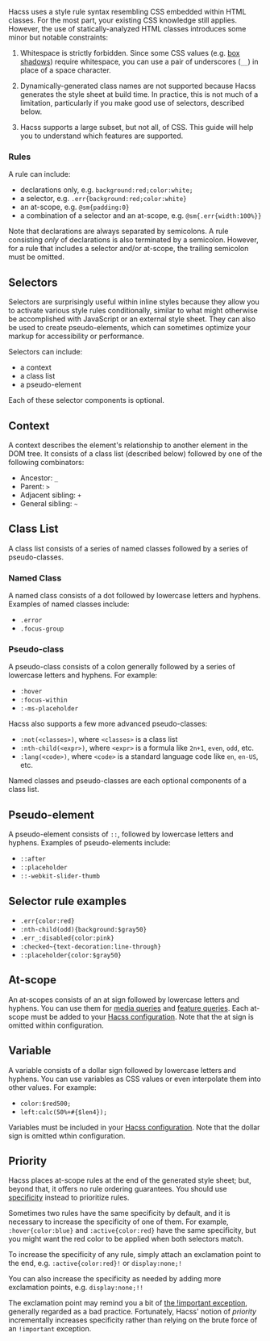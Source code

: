 
<Article
  title="Syntax"
  subtitle="How to use Hacss within your code">

Hacss uses a style rule syntax resembling CSS embedded within HTML classes. For
the most part, your existing CSS knowledge still applies. However, the use of
statically-analyzed HTML classes introduces some minor but notable constraints:

1. Whitespace is strictly forbidden. Since some CSS values (e.g.
   [box shadows](https://developer.mozilla.org/en-US/docs/Web/CSS/box-shadow))
   require whitespace, you can use a pair of underscores (`__`) in place of a
   space character.

2. Dynamically-generated class names are not supported because Hacss generates
   the style sheet at build time. In practice, this is not much of a limitation,
   particularly if you make good use of selectors, described below.

3. Hacss supports a large subset, but not all, of CSS. This guide will help you
   to understand which features are supported.

### Rules

A rule can include:
* declarations only, e.g. `background:red;color:white;`
* a selector, e.g. `.err{background:red;color:white}`
* an at-scope, e.g. `@sm{padding:0}`
* a combination of a selector and an at-scope, e.g. `@sm{.err{width:100%}}`

Note that declarations are always separated by semicolons. A rule consisting
_only_ of declarations is also terminated by a semicolon. However, for a rule
that includes a selector and/or at-scope, the trailing semicolon must be
omitted.

# Selectors

Selectors are surprisingly useful within inline styles because they allow you to
activate various style rules conditionally, similar to what might otherwise be
accomplished with JavaScript or an external style sheet. They can also be used
to create pseudo-elements, which can sometimes optimize your markup for
accessibility or performance.

Selectors can include:
* a context
* a class list
* a pseudo-element

Each of these selector components is optional.

## Context

A context describes the element's relationship to another element in the DOM
tree. It consists of a class list (described below) followed by one of the
following combinators:

* Ancestor: `_`
* Parent: `>`
* Adjacent sibling: `+`
* General sibling: `~`

## Class List

A class list consists of a series of named classes followed by a series of
pseudo-classes.

### Named Class

A named class consists of a dot followed by lowercase letters and hyphens.
Examples of named classes include:
* `.error`
* `.focus-group`

### Pseudo-class

A pseudo-class consists of a colon generally followed by a series of lowercase
letters and hyphens. For example:

* `:hover`
* `:focus-within`
* `:-ms-placeholder`

Hacss also supports a few more advanced pseudo-classes:

* `:not(<classes>)`, where `<classes>` is a class list
* `:nth-child(<expr>)`, where `<expr>` is a formula like `2n+1`, `even`, `odd`,
  etc.
* `:lang(<code>)`, where `<code>` is a standard language code like `en`,
  `en-US`, etc.

Named classes and pseudo-classes are each optional components of a class list.

## Pseudo-element

A pseudo-element consists of `::`, followed by lowercase letters and hyphens.
Examples of pseudo-elements include:

* `::after`
* `::placeholder`
* `::-webkit-slider-thumb`

## Selector rule examples

* `.err{color:red}`
* `:nth-child(odd){background:$gray50}`
* `.err_:disabled{color:pink}`
* `:checked~{text-decoration:line-through}`
* `::placeholder{color:$gray50}`

# At-scope

An at-scopes consists of an at sign followed by lowercase letters and hyphens.
You can use them for
[media queries](https://developer.mozilla.org/en-US/docs/Web/CSS/@media) and
[feature queries](https://developer.mozilla.org/en-US/docs/Web/CSS/@supports).
Each at-scope must be added to your [Hacss configuration](./configuration). Note
that the at sign is omitted within configuration.

# Variable

A variable consists of a dollar sign followed by lowercase letters and hyphens.
You can use variables as CSS values or even interpolate them into other values.
For example:

* `color:$red500;`
* `left:calc(50%+#{$len4});`

Variables must be included in your [Hacss configuration](./configuration).
Note that the dollar sign is omitted wthin configuration.

# Priority

Hacss places at-scope rules at the end of the generated style sheet; but, beyond
that, it offers no rule ordering guarantees. You should use
[specificity](https://www.w3.org/TR/selectors-3/#specificity) instead to
prioritize rules.

Sometimes two rules have the same specificity by default, and it is necessary to
increase the specificity of one of them. For example, `:hover{color:blue}` and
`:active{color:red}` have the same specificity, but you might want the red color
to be applied when both selectors match.

To increase the specificity of any rule, simply attach an exclamation point to
the end, e.g. `:active{color:red}!` or `display:none;!`

You can also increase the specificity as needed by adding more exclamation
points, e.g. `display:none;!!`

The exclamation point may remind you a bit of
[the !important exception](https://developer.mozilla.org/en-US/docs/Web/CSS/Specificity#the_!important_exception),
generally regarded as a bad practice. Fortunately, Hacss' notion of _priority_
incrementally increases specificity rather than relying on the brute force of an
`!important` exception.

</Article>
